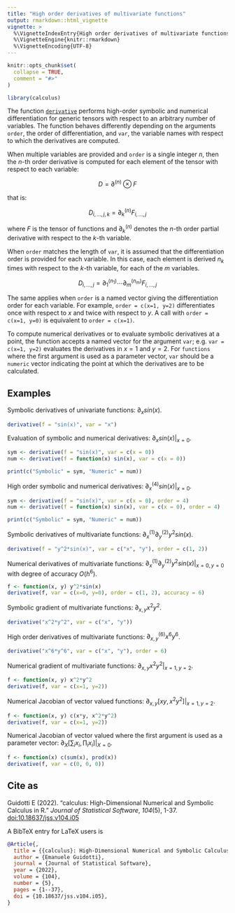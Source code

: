 ```yaml
---
title: "High order derivatives of multivariate functions"
output: rmarkdown::html_vignette
vignette: >
  %\VignetteIndexEntry{High order derivatives of multivariate functions}
  %\VignetteEngine{knitr::rmarkdown}
  %\VignetteEncoding{UTF-8}
---
```


```r
knitr::opts_chunk$set(
  collapse = TRUE,
  comment = "#>"
)
```

```r
library(calculus)
```

The function [`derivative`](https://calculus.guidotti.dev/reference/derivative.html) performs high-order symbolic and numerical differentiation for generic tensors with respect to an arbitrary number of variables.
The function behaves differently depending on the arguments `order`, the order of differentiation, and `var`, the variable names with respect to which the derivatives are computed.

When multiple variables are provided and `order` is a single integer $n$, then the $n$-th order derivative is computed for each element of the tensor with respect to each variable:

$$D = \partial^{(n)} \otimes F$$

that is:

$$D_{i,\dots,j,k} = \partial^{(n)}_{k} F_{i,\dots,j}$$

where $F$ is the tensor of functions and $\partial_k^{(n)}$ denotes the $n$-th order partial derivative with respect to the $k$-th variable.

When `order` matches the length of `var`, it is assumed that the differentiation order is provided for each variable. In this case, each element is derived $n_k$ times with respect to the $k$-th variable, for each of the $m$ variables.

$$D_{i,\dots,j} = \partial^{(n_1)}_1\cdots\partial^{(n_m)}_m F_{i,\dots,j}$$

The same applies when `order` is a named vector giving the differentiation order for each variable. For example, `order = c(x=1, y=2)` differentiates once with respect to $x$ and twice with respect to $y$. A call with `order = c(x=1, y=0)` is equivalent to `order = c(x=1)`. 

To compute numerical derivatives or to evaluate symbolic derivatives at a point, the function accepts a named vector for the argument `var`; e.g. `var = c(x=1, y=2)` evaluates the derivatives in $x=1$ and $y=2$. 
For `functions` where the first argument is used as a parameter vector, `var` should be a `numeric` vector indicating the point at which the derivatives are to be calculated.

## Examples

Symbolic derivatives of univariate functions: $\partial_x sin(x)$.
```r
derivative(f = "sin(x)", var = "x")
```

Evaluation of symbolic and numerical derivatives: $\partial_x sin(x)|_{x=0}$.
```r
sym <- derivative(f = "sin(x)", var = c(x = 0))
num <- derivative(f = function(x) sin(x), var = c(x = 0))
```
```r
print(c("Symbolic" = sym, "Numeric" = num))
```
  
High order symbolic and numerical derivatives: $\partial^{(4)}_x sin(x)|_{x=0}$.
```r
sym <- derivative(f = "sin(x)", var = c(x = 0), order = 4)
num <- derivative(f = function(x) sin(x), var = c(x = 0), order = 4)
```
```r
print(c("Symbolic" = sym, "Numeric" = num))
```

Symbolic derivatives of multivariate functions: $\partial_x^{(1)}\partial_y^{(2)} y^2sin(x)$.
```r
derivative(f = "y^2*sin(x)", var = c("x", "y"), order = c(1, 2))
```
  
Numerical derivatives of multivariate functions: $\partial_x^{(1)}\partial_y^{(2)} y^2sin(x)|_{x=0,y=0}$ with degree of accuracy $O(h^6)$.
```r
f <- function(x, y) y^2*sin(x)
derivative(f, var = c(x=0, y=0), order = c(1, 2), accuracy = 6)
```

Symbolic gradient of multivariate functions: $\partial_{x,y}x^2y^2$.
```r
derivative("x^2*y^2", var = c("x", "y"))
```

High order derivatives of multivariate functions: $\partial^{(6)}_{x,y}x^6y^6$.
```r
derivative("x^6*y^6", var = c("x", "y"), order = 6)
```

Numerical gradient of multivariate functions: $\partial_{x,y}x^2y^2|_{x = 1, y = 2}$.
```r
f <- function(x, y) x^2*y^2
derivative(f, var = c(x=1, y=2))
```

Numerical Jacobian of vector valued functions: $\partial_{x,y}[xy,x^2y^2]|_{x = 1, y = 2}$.
```r
f <- function(x, y) c(x*y, x^2*y^2)
derivative(f, var = c(x=1, y=2))
```

Numerical Jacobian of vector valued \code{functions} where the first argument is used as a parameter vector: $\partial_{X}[\sum_ix_i, \prod_ix_i]|_{X = 0}$.
```r
f <- function(x) c(sum(x), prod(x))
derivative(f, var = c(0, 0, 0))
```

## Cite as

Guidotti E (2022). “calculus: High-Dimensional Numerical and Symbolic Calculus in R.” _Journal of Statistical Software_, *104*(5), 1-37. [doi:10.18637/jss.v104.i05](https://doi.org/10.18637/jss.v104.i05)

A BibTeX entry for LaTeX users is

```bibtex
@Article{,
  title = {{calculus}: High-Dimensional Numerical and Symbolic Calculus in {R}},
  author = {Emanuele Guidotti},
  journal = {Journal of Statistical Software},
  year = {2022},
  volume = {104},
  number = {5},
  pages = {1--37},
  doi = {10.18637/jss.v104.i05},
}
```

